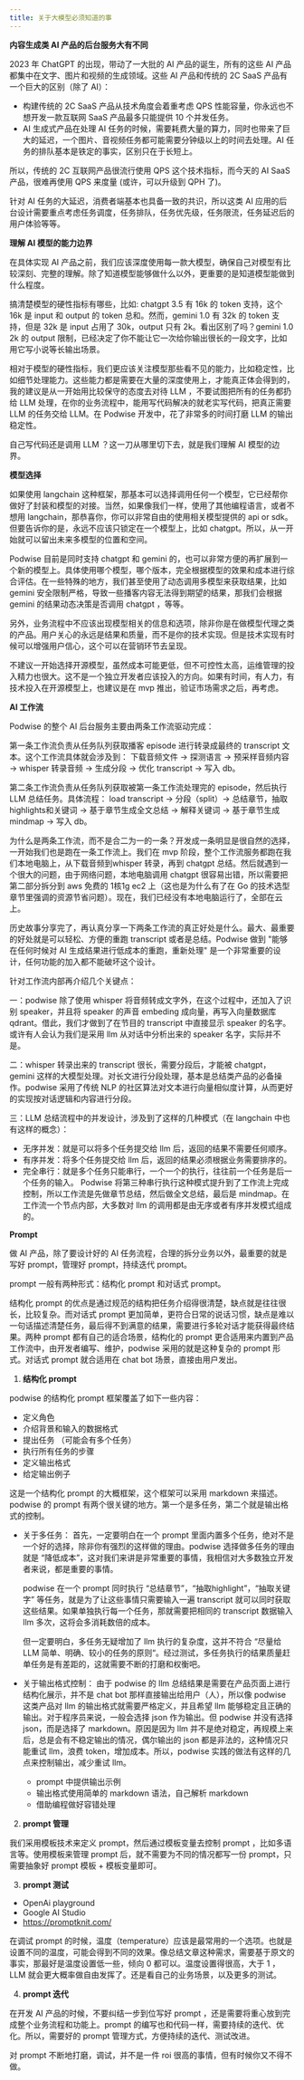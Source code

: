 ```yaml
---
title: 关于大模型必须知道的事
---
```


**内容生成类 AI 产品的后台服务大有不同**

2023 年 ChatGPT 的出现，带动了一大批的 AI 产品的诞生，所有的这些 AI 产品都集中在文字、图片和视频的生成领域。这些 AI 产品和传统的 2C SaaS 产品有一个巨大的区别（除了 AI）：

- 构建传统的 2C SaaS 产品从技术角度会着重考虑 QPS 性能容量，你永远也不想开发一款互联网 SaaS 产品最多只能提供 10 个并发任务。
- AI 生成式产品在处理 AI 任务的时候，需要耗费大量的算力，同时也带来了巨大的延迟，一个图片、音视频任务都可能需要分钟级以上的时间去处理。AI 任务的排队基本是铁定的事实，区别只在于长短上。

所以，传统的 2C 互联网产品很流行使用 QPS 这个技术指标，而今天的 AI SaaS 产品，很难再使用 QPS 来度量 (或许，可以升级到 QPH 了)。

针对 AI 任务的大延迟，消费者端基本也具备一致的共识，所以这类 AI 应用的后台设计需要重点考虑任务调度，任务排队，任务优先级，任务限流，任务延迟后的用户体验等等。

**理解 AI 模型的能力边界**

在具体实现 AI 产品之前，我们应该深度使用每一款大模型，确保自己对模型有比较深刻、完整的理解。除了知道模型能够做什么以外，更重要的是知道模型能做到什么程度。

搞清楚模型的硬性指标有哪些，比如: chatgpt 3.5 有 16k 的 token 支持，这个 16k 是 input 和 output 的 token 总和。然而，gemini 1.0 有 32k 的 token 支持，但是 32k 是 input 占用了 30k，output 只有 2k。看出区别了吗？gemini 1.0 2k 的 output 限制，已经决定了你不能让它一次给你输出很长的一段文字，比如用它写小说等长输出场景。

相对于模型的硬性指标，我们更应该关注模型那些看不见的能力，比如稳定性，比如细节处理能力。这些能力都是需要在大量的深度使用上，才能真正体会得到的，我的建议是从一开始用比较保守的态度去对待 LLM ，不要试图把所有的任务都扔给 LLM 处理，在你的业务流程中，能用写代码解决的就老实写代码，把真正需要 LLM 的任务交给 LLM。在 Podwise 开发中，花了非常多的时间打磨 LLM 的输出稳定性。

自己写代码还是调用 LLM ？这一刀从哪里切下去，就是我们理解 AI 模型的边界。

**模型选择**

如果使用 langchain 这种框架，那基本可以选择调用任何一个模型，它已经帮你做好了封装和模型的对接。当然，如果像我们一样，使用了其他编程语言，或者不想用 langchain，那恭喜你，你可以非常自由的使用相关模型提供的 api or sdk。但要告诉你的是，永远不应该只锁定在一个模型上，比如 chatgpt。所以，从一开始就可以留出未来多模型的位置和空间。

Podwise 目前是同时支持 chatgpt 和 gemini 的，也可以非常方便的再扩展到一个新的模型上。具体使用哪个模型，哪个版本，完全根据模型的效果和成本进行综合评估。在一些特殊的地方，我们甚至使用了动态调用多模型来获取结果，比如 gemini 安全限制严格，导致一些播客内容无法得到期望的结果，那我们会根据 gemini 的结果动态决策是否调用 chatgpt ，等等。

另外，业务流程中不应该出现模型相关的信息和选项，除非你是在做模型代理之类的产品。用户关心的永远是结果和质量，而不是你的技术实现。但是技术实现有时候可以增强用户信心，这个可以在营销环节去呈现。

不建议一开始选择开源模型，虽然成本可能更低，但不可控性太高，运维管理的投入精力也很大。这不是一个独立开发者应该投入的方向。如果有时间，有人力，有技术投入在开源模型上，也建议是在 mvp 推出，验证市场需求之后，再考虑。

**AI 工作流**

Podwise 的整个 AI 后台服务主要由两条工作流驱动完成：

第一条工作流负责从任务队列获取播客 episode 进行转录成最终的 transcript 文本。这个工作流具体就会涉及到： 下载音频文件 -> 探测语言 -> 预采样音频内容 -> whisper 转录音频 -> 生成分段 -> 优化 transcript -> 写入 db。

第二条工作流负责从任务队列获取被第一条工作流处理完的 episode，然后执行 LLM 总结任务。具体流程：  load transcript -> 分段（split）-> 总结章节，抽取 highlights和关键词 -> 基于章节生成全文总结 -> 解释关键词 -> 基于章节生成 mindmap -> 写入 db。

为什么是两条工作流，而不是合二为一的一条？开发成一条明显是很自然的选择，一开始我们也是跑在一条工作流上。我们在 mvp 阶段，整个工作流服务都跑在我们本地电脑上，从下载音频到whisper 转录，再到 chatgpt 总结。然后就遇到一个很大的问题，由于网络问题，本地电脑调用 chatgpt 很容易出错，所以需要把第二部分拆分到 aws 免费的 1核1g  ec2 上（这也是为什么有了在 Go 的技术选型章节里强调的资源节省问题）。现在，我们已经没有本地电脑运行了，全部在云上。

历史故事分享完了，再认真分享一下两条工作流的真正好处是什么。最大、最重要的好处就是可以轻松、方便的重跑 transcript 或者是总结。Podwise 做到 "能够在任何时候对 AI 生成结果进行低成本的重跑，重新处理" 是一个非常重要的设计，任何功能的加入都不能破坏这个设计。

针对工作流内部再介绍几个关键点：

一：podwise 除了使用 whisper 将音频转成文字外，在这个过程中，还加入了识别 speaker，并且将 speaker 的声音 embeding 成向量，再写入向量数据库 qdrant。借此，我们才做到了在节目的 transcript 中直接显示 speaker 的名字。或许有人会认为我们是采用 llm 从对话中分析出来的 speaker 名字，实际并不是。

二：whisper 转录出来的 transcript 很长，需要分段后，才能被 chatgpt，gemini 这样的大模型处理。对长文进行分段处理，基本是总结类产品的必备操作。podwise 采用了传统 NLP 的社区算法对文本进行向量相似度计算，从而更好的实现按对话逻辑和内容进行分段。

三：LLM 总结流程中的并发设计，涉及到了这样的几种模式（在 langchain 中也有这样的概念）：

- 无序并发：就是可以将多个任务提交给 llm 后，返回的结果不需要任何顺序。
- 有序并发：将多个任务提交给 llm 后，返回的结果必须根据业务需要排序的。
- 完全串行：就是多个任务只能串行，一个一个的执行，往往前一个任务是后一个任务的输入。
Podwise 将第三种串行执行这种模式提升到了工作流上完成控制，所以工作流是先做章节总结，然后做全文总结，最后是 mindmap。在工作流一个节点内部，大多数对 llm 的调用都是由无序或者有序并发模式组成的。

**Prompt**

做 AI 产品，除了要设计好的 AI 任务流程，合理的拆分业务以外，最重要的就是写好 prompt，管理好 prompt，持续迭代 prompt。

prompt 一般有两种形式：结构化 prompt 和对话式 prompt。

结构化 prompt 的优点是通过规范的结构把任务介绍得很清楚，缺点就是往往很长，比较复杂。而对话式 prompt 更加简单，更符合日常的说话习惯，缺点是难以一句话描述清楚任务，最后得不到满意的结果，需要进行多轮对话才能获得最终结果。两种 prompt 都有自己的适合场景，结构化的 prompt 更合适用来内置到产品工作流中，由开发者编写、维护，podwise 采用的就是这种复杂的 prompt 形式。对话式 prompt 就合适用在 chat bot 场景，直接由用户发出。

1. **结构化 prompt**

podwise 的结构化 prompt 框架覆盖了如下一些内容：

- 定义角色
- 介绍背景和输入的数据格式
- 提出任务 （可能会有多个任务）
- 执行所有任务的步骤
- 定义输出格式
- 给定输出例子

这是一个结构化 prompt 的大概框架，这个框架可以采用 markdown 来描述。podwise 的 prompt 有两个很关键的地方。第一个是多任务，第二个就是输出格式的控制。

- 关于多任务：
首先，一定要明白在一个 prompt 里面内置多个任务，绝对不是一个好的选择，除非你有强烈的这样做的理由。podwise 选择做多任务的理由就是 “降低成本”，这对我们来讲是非常重要的事情，我相信对大多数独立开发者来说，都是重要的事情。

    podwise 在一个 prompt 同时执行 “总结章节”，“抽取highlight”，“抽取关键字” 等任务，就是为了让这些事情只需要输入一遍 transcript 就可以同时获取这些结果。如果单独执行每一个任务，那就需要把相同的 transcript 数据输入 llm 多次，这将会多消耗数倍的成本。

    但一定要明白，多任务无疑增加了 llm 执行的复杂度，这并不符合 “尽量给 LLM 简单、明确、较小的任务的原则“。经过测试，多任务执行的结果质量赶单任务是有差距的，这就需要不断的打磨和权衡吧。

- 关于输出格式控制：
由于 podwise 的 llm 总结结果是需要在产品页面上进行结构化展示，并不是 chat bot 那样直接输出给用户（人），所以像 podwise 这类产品对 llm 的输出格式就需要严格定义，并且希望 llm 能够稳定且正确的输出。对于程序员来说，一般会选择 json 作为输出。但 podwise 并没有选择 json，而是选择了 markdown。原因是因为 llm 并不是绝对稳定，再规模上来后，总是会有不稳定输出的情况，偶尔输出的 json 都是非法的，这种情况只能重试 llm，浪费 token，增加成本。所以，podwise 实践的做法有这样的几点来控制输出，减少重试 llm。
    - prompt 中提供输出示例
    - 输出格式使用简单的 markdown 语法，自己解析 markdown
    - 借助编程做好容错处理

2. **prompt 管理**

我们采用模板技术来定义 prompt，然后通过模板变量去控制 prompt ，比如多语言等。使用模板来管理 prompt 后，就不需要为不同的情况都写一份 prompt，只需要抽象好 prompt 模板 + 模板变量即可。

3. **prompt 测试**

- OpenAi playground
- Google AI Studio
- https://promptknit.com/

在调试 prompt 的时候，温度（temperature）应该是最常用的一个选项。也就是设置不同的温度，可能会得到不同的效果。像总结文章这种需求，需要基于原文的事实，那最好是温度设置低一些，倾向 0 都可以。温度设置得很高，大于 1 ，LLM 就会更大概率做自由发挥了。还是看自己的业务场景，以及更多的测试。

4. **prompt 迭代**

在开发 AI 产品的时候，不要纠结一步到位写好 prompt ，还是需要将重心放到完成整个业务流程和功能上。prompt 的编写也和代码一样，需要持续的迭代、优化。所以，需要好的 prompt 管理方式，方便持续的迭代、测试改进。

对 prompt 不断地打磨，调试，并不是一件 roi 很高的事情，但有时候你又不得不做。
